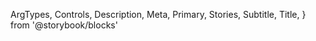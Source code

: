   ArgTypes,
  Controls,
  Description,
  Meta,
  Primary,
  Stories,
  Subtitle,
  Title,
} from '@storybook/blocks'


<Meta of={ConfirmStories} />

<Title />

<Subtitle />

<Description />

---

## Props

On top of all the props, attributes and event handler you can set on a
`<Dialog />` component (and this a `<div />` element), the component accepts the
following props:

<ArgTypes />

<Stories includePrimary={false} title="Confirms" />

## Playground

<Primary />

<Controls />
